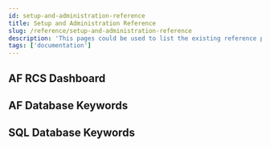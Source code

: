 ```yaml
---
id: setup-and-administration-reference
title: Setup and Administration Reference
slug: /reference/setup-and-administration-reference
description: 'This pages could be used to list the existing reference pages. In the future, we could move from the knowladge base to the documentation.'
tags: ['documentation']
---
```


## AF RCS Dashboard

<CardList cols={3}>
  <Card 
    title="Object Types"
    link="/docs/reference/setup-and-administration/af-rcs-dashboard/object-types"
  />
  <Card 
    title="Widgets"
    link="/docs/reference/setup-and-administration/af-rcs-dashboard/widgets"
  />
  <Card 
    title="Bookmarks"
    link="/docs/reference/setup-and-administration/af-rcs-dashboard/bookmarks"
  />
</CardList>

## AF Database Keywords

<CardList cols={3}>
  <Card 
    title="KPI"
    link="/docs/reference/setup-and-administration/af-databases/kpi-keywords"
  />
  <Card 
    title="Trend"
    link="/docs/reference/setup-and-administration/af-databases/trend-keywords"
  />
  <Card 
    title="Table"
    link="/docs/reference/setup-and-administration/af-databases/table-keywords"
  />
  <Card 
    title="Group"
    link="/docs/reference/setup-and-administration/af-databases/group-keywords"
  />
  <Card 
    title="Value"
    link="/docs/reference/setup-and-administration/af-databases/value-keywords"
  />
</CardList>

## SQL Database Keywords

<CardList cols={4}>
  <Card 
    title="KPIs"
    link="/docs/reference/setup-and-administration/sql-databases/kpi-keywords"
  />
  <Card 
    title="Table"
    link="/docs/reference/setup-and-administration/sql-databases/table-keywords"
  />
  <Card 
    title="Group"
    link="/docs/reference/setup-and-administration/sql-databases/group-keywords"
  />
  <Card 
    title="Charts"
    link="/docs/reference/setup-and-administration/sql-databases/charts-keywords"
  />
</CardList>